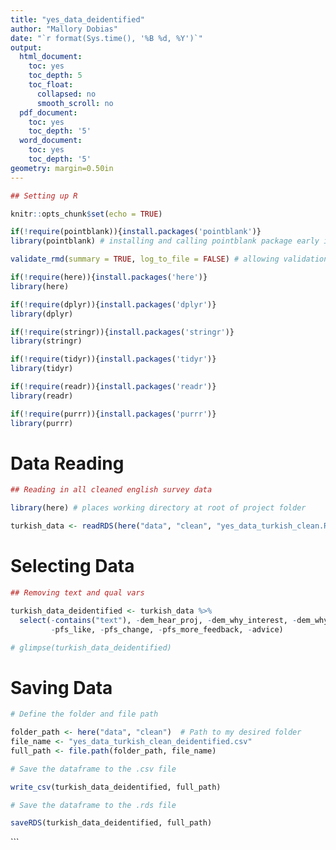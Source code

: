 ```yaml
---
title: "yes_data_deidentified"
author: "Mallory Dobias"
date: "`r format(Sys.time(), '%B %d, %Y')`"
output:
  html_document:
    toc: yes
    toc_depth: 5
    toc_float:
      collapsed: no
      smooth_scroll: no
  pdf_document:
    toc: yes
    toc_depth: '5'
  word_document:
    toc: yes
    toc_depth: '5'
geometry: margin=0.50in
---
```


```r

## Setting up R

knitr::opts_chunk$set(echo = TRUE)

if(!require(pointblank)){install.packages('pointblank')}
library(pointblank) # installing and calling pointblank package early in Markdown

validate_rmd(summary = TRUE, log_to_file = FALSE) # allowing validation from pointblank package within Markdown

```

```r

if(!require(here)){install.packages('here')}
library(here)

if(!require(dplyr)){install.packages('dplyr')}
library(dplyr)

if(!require(stringr)){install.packages('stringr')}
library(stringr)

if(!require(tidyr)){install.packages('tidyr')}
library(tidyr)

if(!require(readr)){install.packages('readr')}
library(readr)

if(!require(purrr)){install.packages('purrr')}
library(purrr)

```

# Data Reading

```r

## Reading in all cleaned english survey data

library(here) # places working directory at root of project folder

turkish_data <- readRDS(here("data", "clean", "yes_data_turkish_clean.Rds")) # directing to data from project folder root

```

# Selecting Data

```r

## Removing text and qual vars

turkish_data_deidentified <- turkish_data %>%
  select(-contains("text"), -dem_hear_proj, -dem_why_interest, -dem_why_no_support, 
         -pfs_like, -pfs_change, -pfs_more_feedback, -advice)

# glimpse(turkish_data_deidentified)

```

# Saving Data

```r

# Define the folder and file path

folder_path <- here("data", "clean")  # Path to my desired folder
file_name <- "yes_data_turkish_clean_deidentified.csv"
full_path <- file.path(folder_path, file_name)

# Save the dataframe to the .csv file

write_csv(turkish_data_deidentified, full_path)

# Save the dataframe to the .rds file

saveRDS(turkish_data_deidentified, full_path)

```

```